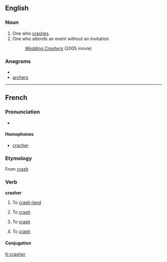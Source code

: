 ==English==

===Noun===
{{en-noun}}

# One who [[crash]]es.
# One who attends an event without an invitation
#: ''[[w:Wedding Crashers|Wedding Crashers]]'' (2005 movie)

===Anagrams===
* {{alphagram|acehrrs}}
* [[archers#English|archers]]


----

==French==

===Pronunciation===
* {{IPA| /kʁa.ʃe/|lang=fr}}

====Homophones====
* [[cracher]]

===Etymology===
From {{etyl|en|fr}} [[crash]]

===Verb===
'''crasher'''

# {{context|of an aircraft}} To [[crash-land]]
# {{context|of a vehicle}} To [[crash]]
# {{economics|lang=fr}} To [[crash]]
# {{computing|lang=fr}} To [[crash]]

====Conjugation====
{{fr-conj-er|crash|avoir}}

[[fr:crasher]]